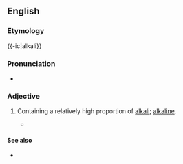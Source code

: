 ==English==


===Etymology===

{{-ic|alkali}}

===Pronunciation===

*{{IPA|ælˈkælɪk}}

===Adjective===
{{en-adj}}

#{{geology|of a rock}} Containing a relatively high proportion of [[alkali]]; [[alkaline]].
#*{{quote-book||Peter Morrison Vitousek|Nutrient Cycling and Limitation:  Hawai'i as a Model System|page=12|isbn=069111580X|url=http://books.google.com/books?id=4fZXNKC8FnMC|
passage=This rejuvenation-stage or post-erosional volcanism produces lava even more '''alkalic''' than late-stage volcanism.}}
====See also====
*{{pedialite|Igneous rock}}